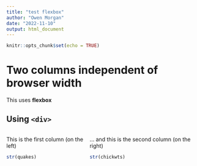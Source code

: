 ```yaml
---
title: "test flexbox"
author: "Owen Morgan"
date: "2022-11-10"
output: html_document
---
```


```r
knitr::opts_chunk$set(echo = TRUE)
```

# Two columns independent of browser width

This uses **flexbox** 

## Using `<div>`

<div style="display: flex;">
<div>

This is the first column (on the left)

```r
str(quakes)
```

</div>
<div>

... and this is the second column (on the right)

```r
str(chickwts)
```

</div>
</div>

<!-- Flexbox! -->
<!-- <div style=" -->
<!-- display:flex;  -->
<!-- flex-wrap: wrap;  -->
<!-- flex-direction: column; -->
<!-- "> -->

<!-- <div> -->
<!-- This is the first row (on the top) -->
<!-- ```{r} -->
<!-- include_graphics(fig_path_g1) -->
<!-- ``` -->
<!-- ```{r} -->
<!-- include_graphics(fig_path_g3) -->
<!-- ``` -->
<!-- </div> -->

<!-- <div> -->
<!-- ... and this is the second row (on the bottom) -->
<!-- ```{r} -->
<!-- include_graphics(fig_path_g2) -->
<!-- ``` -->

<!-- ```{r} -->
<!-- include_graphics(fig_path_g4) -->
<!-- ``` -->
<!-- </div> -->
<!-- </div> -->
